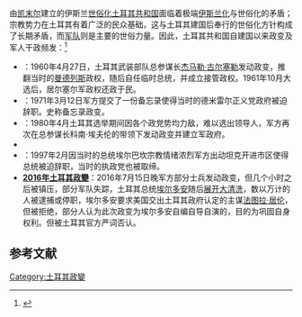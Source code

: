 由[[凯末尔|凯末尔]]建立的伊斯兰[[世俗化|世俗化]][[土耳其共和国|土耳其共和国]]面临着极端[[伊斯兰化|伊斯兰化]]与世俗化的矛盾；宗教势力在土耳其有着广泛的民众基础，这与土耳其建国后奉行的世俗化方针构成了长期矛盾，而[[土耳其军队|军队]]则是主要的世俗力量。因此，土耳其共和国自建国以来政变及军人干政频发：<ref>{{cite news|title=为什么土耳其会政变？这篇文章告诉你答案|url=http://news.qq.com/a/20160716/026866.htm?pgv_ref=aio2015_hao123news|archiveurl=https://web.archive.org/web/20191129044453/http://news.qq.com/a/20160716/026866.htm?pgv_ref=aio2015_hao123news|archivedate=2019-11-29|publisher=[[新华社|新华社]]|date=2016-07-16|accessdate=2021-07-10|dead-url=no}}</ref>

*'''{{le|1960年土耳其政變|1960 Turkish coup d'état}}'''：1960年4月27日，土耳其武装部队总参谋长[[杰马勒·古尔塞勒|杰马勒·古尔塞勒]]发动政变，推翻当时的{{Translink|en|Democrat Party (Turkey, 1946–1961)|土耳其民主党 (1946-1961)|民主党}}[[阿德南·曼德列斯|曼德列斯]]政权，随后自任临时总统，并成立{{tsl|en|National Unity Committee|国家团结委员会}}接管政权。1961年10月大选后，居尔塞尔军政权还政于民。
*'''{{le|1971年土耳其軍事備忘錄|1971 Turkish military memorandum|1971年土耳其政變}}'''：1971年3月12日军方提交了一份备忘录使得当时的德米雷尔正义党政府被迫辞职。史称备忘录政变。
*'''{{le|1980年土耳其政變|1980 Turkish coup d'état}}'''：1980年4月土耳其选举期间因各个政党势均力敌，难以选出领导人，军方再次在总参谋长科南·埃夫伦的带领下发动政变并建立军政府。
*'''{{le|1993年土耳其聲稱政變事件|1993 alleged Turkish military coup}}'''
*'''{{le|1997年土耳其軍事備忘錄|1997 Turkish military memorandum|1997年土耳其政變}}'''：1997年2月因当时的总统埃尔巴坎宗教情绪浓烈军方出动坦克开进市区使得总统被迫辞职，当时的执政党也被取缔。
*'''[[2016年土耳其政變|2016年土耳其政變]]'''：2016年7月15日晚军方部分士兵发动政变，但几个小时之后被镇压，部分军队失踪，土耳其总统[[埃尔多安|埃尔多安]]随后[[2016年土耳其整肃|展开大清洗]]，数以万计的人被逮捕或停职，埃尔多安要求美国交出土耳其政府认定的主谋[[法图拉·葛兰|法图拉·居伦]]，但被拒绝，部分人认为此次政变为埃尔多安自编自导自演的，目的为巩固自身权利。但被土耳其官方严词否认。
== 参考文献 ==
{{reflist}}
[[Category:土耳其政變|Category:土耳其政變]]
{{Disambiguation|Cat=五字事件消歧义}}